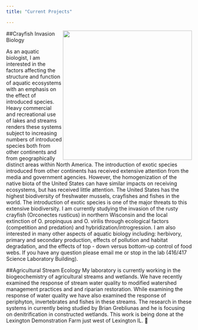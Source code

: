 ```yaml
---
title: "Current Projects"

---
```

 <img align="right" img src="images/crayfishwlperry.jpg" height="350px" width="350px" />
##Crayfish Invasion Biology

As an aquatic biologist, I am interested in the factors affecting the structure and function of aquatic ecosystems with an emphasis on the effect of introduced species. Heavy commercial and recreational use of lakes and streams renders these systems subject to increasing numbers of introduced species both from other continents and from geographically distinct areas within North America. The introduction of exotic species introduced from other continents has received extensive attention from the media and government agencies. However, the homogenization of the native biota of the United States can have similar impacts on receiving ecosystems, but has received little attention. The United States has the highest biodiversity of freshwater mussels, crayfishes and fishes in the world. The introduction of exotic species is one of the major threats to this extensive biodiversity. I am currently studying the invasion of the rusty crayfish (Orconectes rusticus) in northern Wisconsin and the local extinction of O. propinquus and O. virilis through ecological factors (competition and predation) and hybridization/introgression. I am also interested in many other aspects of aquatic biology including: herbivory, primary and secondary production, effects of pollution and habitat degradation, and the effects of top - down versus bottom-up control of food webs. If you have any question please email me or stop in the lab (416/417 Science Laboratory Building).

##Agricultural Stream Ecology
My laboratory is currently working in the biogeochemistry of agricultural streams and wetlands. We have recently examined the response of stream water quality to modified watershed management practices and and riparian restoration. While examining the response of water quality we have also examined the response of periphyton, invertebrates and fishes in these streams. The research in these systems in currently being studied by Brian Grebliunas and he is focusing on denitrification in constructed wetlands. This work is being done at the Lexington Demonstration Farm just west of Lexington IL.

